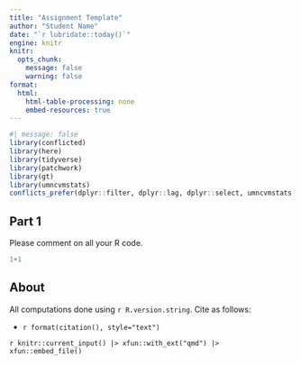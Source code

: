 ```yaml
---
title: "Assignment Template"
author: "Student Name"
date: "`r lubridate::today()`"
engine: knitr
knitr:
  opts_chunk: 
    message: false
    warning: false
format:
  html:
    html-table-processing: none
    embed-resources: true
---
```


```r
#| message: false
library(conflicted)
library(here)
library(tidyverse)
library(patchwork)
library(gt)
library(umncvmstats)
conflicts_prefer(dplyr::filter, dplyr::lag, dplyr::select, umncvmstats::as_gt)
```

## Part 1

Please comment on all your R code.

```r
1+1
```



## About

All computations done using `r R.version.string`. Cite as follows:

-   `r format(citation(), style="text")`

`r knitr::current_input() |> xfun::with_ext("qmd") |> xfun::embed_file()`
